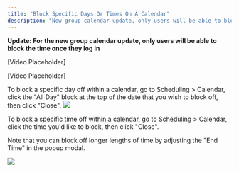 ---
title: "Block Specific Days Or Times On A Calendar"
description: "New group calendar update, only users will be able to block the time once they log in"
---

**Update: For the new group calendar update, only users will be able to block the time once they log in**

[Video Placeholder]

[Video Placeholder]

To block a specific day off within a calendar, go to Scheduling > Calendar, click the "All Day" block at the top of the date that you wish to block off, then click "Close".
![](https://s3.amazonaws.com/cdn.freshdesk.com/data/helpdesk/attachments/production/48050034353/original/HeVcPqvX5qHNeytf-lKW1TQGLfvVeP99wQ.gif?1595259410)

To block a specific time off within a calendar, go to Scheduling > Calendar, click the time you'd like to block, then click "Close".

Note that you can block off longer lengths of time by adjusting the "End Time" in the popup modal.

![](https://s3.amazonaws.com/cdn.freshdesk.com/data/helpdesk/attachments/production/48050035044/original/iv964KbxcTgBshou-QVAfO5b1CUSf4DDwA.gif?1595259563)